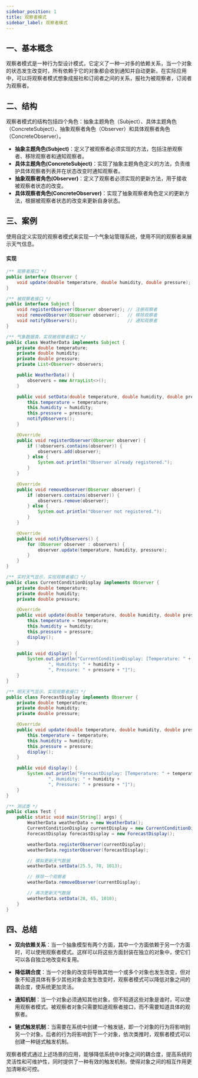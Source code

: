 ```yaml
---
sidebar_position: 1
title: 观察者模式
sidebar_label: 观察者模式
---
```


## 一、基本概念

观察者模式是一种行为型设计模式，它定义了一种一对多的依赖关系，当一个对象的状态发生改变时，所有依赖于它的对象都会收到通知并自动更新。在实际应用中，可以将观察者模式想象成报社和订阅者之间的关系，报社为被观察者，订阅者为观察者。

## 二、结构

观察者模式的结构包括四个角色：抽象主题角色（Subject）、具体主题角色（ConcreteSubject）、抽象观察者角色（Observer）和具体观察者角色（ConcreteObserver）。

- **抽象主题角色(Subject)**：定义了被观察者必须实现的方法，包括注册观察者、移除观察者和通知观察者。
- **具体主题角色(ConcreteSubject)**：实现了抽象主题角色定义的方法，负责维护具体观察者列表并在状态改变时通知观察者。
- **抽象观察者角色(Observer)**：定义了观察者必须实现的更新方法，用于接收被观察者状态的改变。
- **具体观察者角色(ConcreteObserver)**：实现了抽象观察者角色定义的更新方法，根据被观察者状态的改变来更新自身状态。

## 三、案例

使用自定义实现的观察者模式来实现一个气象站管理系统，使用不同的观察者来展示天气信息。

#### 实现

```java
/** 观察者接口 */
public interface Observer {
    void update(double temperature, double humidity, double pressure);
}

/** 被观察者接口 */
public interface Subject {
    void registerObserver(Observer observer); // 注册观察者
    void removeObserver(Observer observer);   // 移除观察者
    void notifyObservers();                   // 通知观察者
}

/** 气象数据类，实现被观察者接口 */
public class WeatherData implements Subject {
    private double temperature;
    private double humidity;
    private double pressure;
    private List<Observer> observers;

    public WeatherData() {
        observers = new ArrayList<>();
    }

    public void setData(double temperature, double humidity, double pressure) {
        this.temperature = temperature;
        this.humidity = humidity;
        this.pressure = pressure;
        notifyObservers();
    }

    @Override
    public void registerObserver(Observer observer) {
        if (!observers.contains(observer)) {
            observers.add(observer);
        } else {
            System.out.println("Observer already registered.");
        }
    }

    @Override
    public void removeObserver(Observer observer) {
        if (observers.contains(observer)) {
            observers.remove(observer);
        } else {
            System.out.println("Observer not registered.");
        }
    }

    @Override
    public void notifyObservers() {
        for (Observer observer : observers) {
            observer.update(temperature, humidity, pressure);
        }
    }
}

/** 实时天气显示，实现观察者接口 */
public class CurrentConditionDisplay implements Observer {
    private double temperature;
    private double humidity;
    private double pressure;

    @Override
    public void update(double temperature, double humidity, double pressure) {
        this.temperature = temperature;
        this.humidity = humidity;
        this.pressure = pressure;
        display();
    }

    public void display() {
        System.out.println("CurrentConditionDisplay: [Temperature: " + temperature +
                ", Humidity: " + humidity +
                ", Pressure: " + pressure + "]");
    }
}

/** 明天天气显示，实现观察者接口 */
public class ForecastDisplay implements Observer {
    private double temperature;
    private double humidity;
    private double pressure;

    @Override
    public void update(double temperature, double humidity, double pressure) {
        this.temperature = temperature;
        this.humidity = humidity;
        this.pressure = pressure;
        display();
    }

    public void display() {
        System.out.println("ForecastDisplay: [Temperature: " + temperature +
                ", Humidity: " + humidity +
                ", Pressure: " + pressure + "]");
    }
}

/** 测试类 */
public class Test {
    public static void main(String[] args) {
        WeatherData weatherData = new WeatherData();
        CurrentConditionDisplay currentDisplay = new CurrentConditionDisplay();
        ForecastDisplay forecastDisplay = new ForecastDisplay();

        weatherData.registerObserver(currentDisplay);
        weatherData.registerObserver(forecastDisplay);

        // 模拟更新天气数据
        weatherData.setData(25.5, 70, 1013);

        // 移除一个观察者
        weatherData.removeObserver(currentDisplay);

        // 再次更新天气数据
        weatherData.setData(28, 65, 1010);
    }
}

```

## 四、总结

- **双向依赖关系**：当一个抽象模型有两个方面，其中一个方面依赖于另一个方面时，可以使用观察者模式。这样可以将这些方面封装在独立的对象中，使它们可以各自独立地改变和复用。

- **降低耦合度**：当一个对象的改变将导致其他一个或多个对象也发生改变，但对象不知道具体有多少其他对象会发生改变时，观察者模式可以降低对象之间的耦合度，使系统更加灵活。

- **通知机制**：当一个对象必须通知其他对象，但不知道这些对象是谁时，可以使用观察者模式。被观察者对象只需要知道观察者接口，而不需要知道具体的观察者。

- **链式触发机制**：当需要在系统中创建一个触发链，即一个对象的行为将影响到另一个对象，后者的行为将影响到下一个对象，依次类推时，观察者模式可以创建一种链式触发机制。

观察者模式通过上述场景的应用，能够降低系统中对象之间的耦合度，提高系统的灵活性和可维护性，同时提供了一种有效的触发机制，使得对象之间的相互作用更加清晰和可控。
